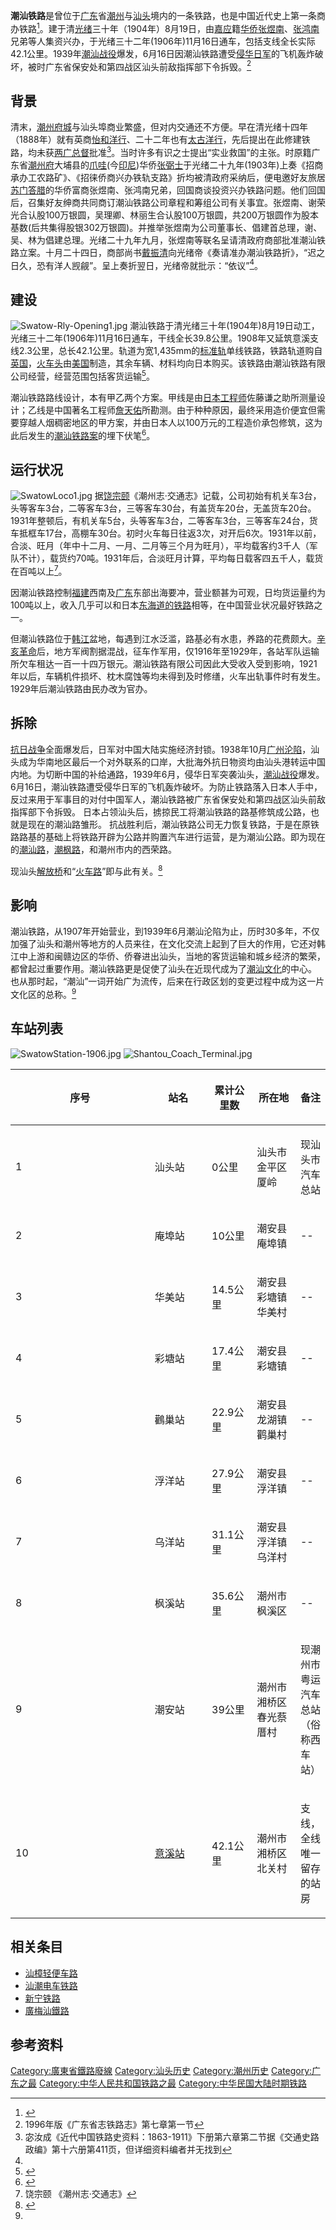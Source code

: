 {{Infobox rail system-route
|rail_name=潮汕铁路
|name_bgcolor=
|banner_color=red
|sec_banner_color=blue
|third_banner_color=
|logo_filename=SwatowRlyMap.jpg
|logo_width=300px
|logo_bgcolor=white
|logo_note=潮汕铁路路线图
|code_name=
|locale=[[中国|中国]][[广东|广东]]
|service_type=[[鐵路運輸|客货运输铁路]]
|begin_operation=1906年11月16日
|end_operation=1939年6月16日
|operation_note=
|system_length=42.1[[公里|公里]]
|line_title=路線
|lines=2 
|stations=10
|route_title=路線
|main_route=汕头至潮安（'''干线'''）
|secondary_route=潮安至意溪（'''支线'''）
|branch_route=
|main_stations=汕头站、庵埠站、彩塘站、浮洋站、潮安站
|ridership=4000-5000人次，货物百吨以上（1932年）
|fleet_size=
|track_gauge={{standard gauge}}（[[标准轨|标准轨]]）
|depot=
|operator=潮汕铁路有限公司
|franchise=
|hq=[[中国|中国]][[汕头|汕头]]
|key_person=张煜南、张鸿南
|website=
}}

'''潮汕铁路'''是曾位于[[广东|广东]]省[[潮州|潮州]]与[[汕头|汕头]]境内的一条铁路，也是中国近代史上第一条商办铁路<ref>{{cite web|language=zh-hans|title=爱国侨领张弼士|url=http://gb.cri.cn/1321/2007/10/08/3085@1793533.htm|publisher=华语广播网国际在线|date=2007-10-08|accessdate=2010-08-01|archive-date=2016-03-04|archive-url=https://web.archive.org/web/20160304133652/http://gb.cri.cn/1321/2007/10/08/3085@1793533.htm|dead-url=no}}</ref>。建于清[[光绪|光绪]]三十年（1904年）8月19日，由[[梅县|嘉应]]籍[[华侨|华侨]][[张煜南|张煜南]]、[[张鸿南|张鸿南]]兄弟等人集资兴办，于光绪三十二年(1906年)11月16日通车，包括支线全长实际42.1公里。1939年[[潮汕战斗_(抗日战争)|潮汕战役]]爆发，6月16日因潮汕铁路遭受[[侵华日军|侵华日军]]的飞机轰炸破坏，被时广东省保安处和第四战区汕头前敌指挥部下令拆毁。<ref name="gdtlz">1996年版《广东省志铁路志》第七章第一节</ref>

==背景==
清末，[[潮州|潮州府城]]与汕头埠商业繁盛，但对内交通还不方便。早在清光绪十四年（1888年）就有英商[[怡和洋行|怡和洋行]]、二十二年也有[[太古洋行|太古洋行]]，先后提出在此修建铁路，均未获[[两广总督|两广总督]]批准<ref>宓汝成《近代中国铁路史资料：1863-1911》下册第六章第二节据《交通史路政编》第十六册第411页，但详细资料编者并无找到</ref>。当时许多有识之士提出“实业救国”的主张。时原籍广东省[[潮州府|潮州府]]大埔县的[[爪哇|爪哇]](今[[印尼|印尼]])华侨[[张弼士|张弼士]]于光绪二十九年(1903年)上奏《招商承办工农路矿》、《招徕侨商兴办铁轨支路》折均被清政府采纳后，便电邀好友旅居[[苏门答腊|苏门答腊]]的华侨富商张煜南、张鸿南兄弟，回国商谈投资兴办铁路问题。他们回国后，召集好友绅商共同商订潮汕铁路公司章程和筹组公司有关事宜。张煜南、谢荣光合认股100万银圆，吴理卿、林丽生合认股100万银圆，共200万银圆作为股本基数(后共集得股银302万银圆)。并推举张煜南为公司董事长、倡建首总理，谢、吴、林为倡建总理。光绪二十九年九月，张煜南等联名呈请清政府商部批准潮汕铁路立案。十月二十四日，商部尚书[[戴振清|戴振清]]向光绪帝《奏请准办潮汕铁路折》，“迟之日久，恐有洋人觊觎”。呈上奏折翌日，光绪帝就批示：“依议”<ref name="gdtlz" />。

==建设==
[[File:Swatow-Rly-Opening1.jpg|left]]
潮汕铁路于清光绪三十年(1904年)8月19日动工，光绪三十二年(1906年)11月16日通车，干线全长39.8公里。1908年又延筑意溪支线2.3公里，总长42.1公里。轨道为宽1,435mm的[[标准轨|标准轨]]单线铁路，铁路轨道购自[[英国|英国]]，[[火车头|火车头]]由[[美国|美国]]制造，其余车辆、材料均向日本购买。该铁路由潮汕铁路有限公司经营，经营范围包括客货运输<ref>{{cite web| title ="昔年潮汕地方铁路建设"| url =http://www.huochepiao.com/hezuo/lida/train/display.asp?DirectoryID=28628}}{{dead link|date=2018年3月 |bot=InternetArchiveBot |fix-attempted=yes }}</ref>。

潮汕铁路路线设计，本有甲乙两个方案。甲线是由[[日本|日本]][[工程师|工程师]]佐藤谦之助所测量设计；乙线是中国著名工程师[[詹天佑|詹天佑]]所勘测。由于种种原因，最终采用造价便宜但需要穿越人烟稠密地区的甲方案，并由日本人{{link-ja|愛久澤直哉}}以100万元的工程造价承包修筑，这为此后发生的[[潮汕铁路案|潮汕铁路案]]的埋下伏笔<ref>{{cite web| title ="潮汕铁路案"| url =http://amuseum.cdstm.cn/AMuseum/railway/tlsh/120629111.html| access-date =2009-08-26| archive-date =2019-01-07| archive-url =https://web.archive.org/web/20190107072718/http://amuseum.cdstm.cn/AMuseum/railway/tlsh/120629111.html| dead-url =no}}</ref>。

==运行状况==
[[File:SwatowLoco1.jpg|left]]
据[[饶宗颐|饶宗颐]]《潮州志·交通志》记载，公司初始有机关车3台，头等客车3台，二等客车3台，三等客车30台，有盖货车20台，无盖货车20台。1931年整顿后，有机关车5台，头等客车3台，二等客车3台，三等客车24台，货车抵框车17台，高棚车30台。初时火车每日往返3次，对开后6次。1931年以前，合淡、旺月（年中十二月、一月、二月等三个月为旺月），平均载客约3千人（军队不计），载货约70吨。1931年后，合淡旺月计算，平均每日载客四五千人，载货在百吨以上<ref>饶宗颐 《潮州志·交通志》</ref>。

因潮汕铁路控制[[福建|福建]]西南及[[广东|广东]]东部出海要冲，营业额甚为可观，日均货运量约为100吨以上，收入几乎可以和日本[[东海道本线|东海道的铁路]]相等，在中国营业状况最好铁路之一。

但潮汕铁路位于[[韩江|韩江]]盆地，每遇到江水泛滥，路基必有水患，养路的花费颇大。[[辛亥革命|辛亥革命]]后，地方军阀割据混战，征车作军用，仅1916年至1929年，各站军队运输所欠车租达一百一十四万银元。潮汕铁路有限公司因此大受收入受到影响，1921年以后，车辆机件损坏、枕木腐蚀等均未得到及时修缮，火车出轨事件时有发生。1929年后潮汕铁路由民办改为官办。

==拆除==
[[抗日战争|抗日战争]]全面爆发后，日军对中国大陆实施经济封锁。1938年10月[[廣州戰役_(1938年)|广州沦陷]]，汕头成为华南地区最后一个对外联系的口岸，大批海外抗日物资均由汕头港转运中国内地。为切断中国的补给通路，1939年6月，侵华日军突袭汕头，[[潮汕戰鬥_(抗日戰爭)|潮汕战役]]爆发。6月16日，潮汕铁路遭受侵华日军的飞机轰炸破坏。为防止铁路落入日本人手中，反过来用于军事目的对付中国军人，潮汕铁路被广东省保安处和第四战区汕头前敌指挥部下令拆毁。
日本占领汕头后，掳掠民工将潮汕铁路的路基修筑成公路，也就是现在的潮汕路雏形。
抗战胜利后，潮汕铁路公司无力恢复铁路，于是在原铁路路基的基础上将铁路开辟为公路并购置汽车进行运营，是为潮汕公路。即为现在的[[潮汕路|潮汕路]]，[[潮枫路|潮枫路]]，和潮州市内的西荣路。

现汕头[[解放桥|解放桥]]和“[[火车路|火车路]]”即与此有关。<ref name="#1">{{cite web |title=有一条路叫“潮汕铁路” |url=http://www.nanyueguyidao.cn/viewmessage.aspx?messageid=10049 |website=www.nanyueguyidao.cn |accessdate=2022-01-16}}</ref>

== 影响 ==
潮汕铁路，从1907年开始营业，到1939年6月潮汕沦陷为止，历时30多年，不仅加强了汕头和潮州等地方的人员来往，在文化交流上起到了巨大的作用，它还对韩江中上游和闽赣边区的华侨、侨眷进出汕头，当地的客货运输和城乡经济的繁荣，都曾起过重要作用。潮汕铁路更是促使了汕头在近现代成为了[[潮汕文化|潮汕文化]]的中心。
也从那时起，“潮汕”一词开始广为流传，后来在行政区划的变更过程中成为这一片文化区的总称。<ref name="#1"/>

==车站列表==
[[File:SwatowStation-1906.jpg|right]]
[[File:Shantou_Coach_Terminal.jpg|thumb]]

{| class="wikitable" style="font-size:90%;"
|- bgcolor="#efefef"
! width="5%"|'''序号'''
! width="20%"|'''站名'''
! width="15%"|'''累计公里数''' 
! width="35%"|'''所在地'''
! width="25%"|'''备注'''
|-
| 1
| 汕头站
| 0公里
| 汕头市金平区厦岭
| 现汕头市汽车总站
|-
| 2
| 庵埠站
| 10公里
| 潮安县庵埠镇
| --
|-
| 3
| 华美站
| 14.5公里
| 潮安县彩塘镇华美村
| --
|-
| 4
| 彩塘站
| 17.4公里
| 潮安县彩塘镇
| --
|-
| 5
| 鸛巢站
| 22.9公里
| 潮安县龙湖镇鹳巢村
| --
|-
| 6
| 浮洋站
| 27.9公里
| 潮安县浮洋镇
| --
|-
| 7
| 乌洋站
| 31.1公里
| 潮安县浮洋镇乌洋村
| --
|-
| 8
| 枫溪站
| 35.6公里
| 潮州市枫溪区
| --
|-
| 9
| 潮安站
| 39公里
| 潮州市湘桥区春光蔡厝村
| 现潮州市粤运汽车总站（俗称西车站）
|-
| 10
| [[意溪站|意溪站]]
| 42.1公里
| 潮州市湘桥区北关村
| 支线，全线唯一留存的站房
|}

==相关条目==
*[[汕樟轻便车路|汕樟轻便车路]]
*[[汕潮电车铁路|汕潮电车铁路]]
*[[新宁铁路|新宁铁路]]
*[[廣梅汕鐵路|廣梅汕鐵路]]

==参考资料==
{{reflist}}

{{清朝鐵路}}
[[Category:廣東省鐵路廢線|Category:廣東省鐵路廢線]]
[[Category:汕头历史|Category:汕头历史]]
[[Category:潮州历史|Category:潮州历史]]
[[Category:广东之最|Category:广东之最]]
[[Category:中华人民共和国铁路之最|Category:中华人民共和国铁路之最]]
[[Category:中华民国大陆时期铁路|Category:中华民国大陆时期铁路]]